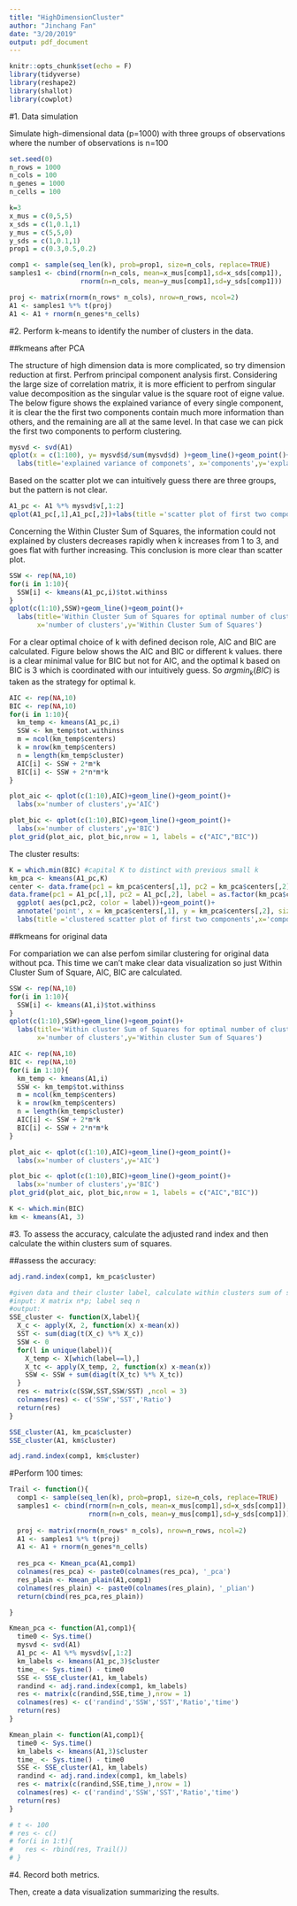 ```yaml
---
title: "HighDimensionCluster"
author: "Jinchang Fan"
date: "3/20/2019"
output: pdf_document
---
```


```r
knitr::opts_chunk$set(echo = F)
library(tidyverse)
library(reshape2)
library(shallot)
library(cowplot)
```

#1. Data simulation

Simulate high-dimensional data (p=1000) with three groups of observations where the number of observations is n=100

```r
set.seed(0)
n_rows = 1000
n_cols = 100
n_genes = 1000
n_cells = 100

k=3
x_mus = c(0,5,5)
x_sds = c(1,0.1,1)
y_mus = c(5,5,0)
y_sds = c(1,0.1,1)
prop1 = c(0.3,0.5,0.2)

comp1 <- sample(seq_len(k), prob=prop1, size=n_cols, replace=TRUE)
samples1 <- cbind(rnorm(n=n_cols, mean=x_mus[comp1],sd=x_sds[comp1]),
                  rnorm(n=n_cols, mean=y_mus[comp1],sd=y_sds[comp1]))

proj <- matrix(rnorm(n_rows* n_cols), nrow=n_rows, ncol=2)
A1 <- samples1 %*% t(proj)
A1 <- A1 + rnorm(n_genes*n_cells)
```

#2. Perform k-means to identify the number of clusters in the data. 

##kmeans after PCA

The structure of high dimension data is more complicated, so try dimension reduction at first. Perfrom principal component analysis first. Considering the large size of correlation matrix, it is more efficient to perfrom singular value decomposition as the singular value is the square root of eigne value. The below figure shows the explained variance of every single component, it is clear the the first two components contain much more information than others, and the remaining are all at the same level. In that case we can pick the first two components to perform clustering.

```r
mysvd <- svd(A1)
qplot(x = c(1:100), y= mysvd$d/sum(mysvd$d) )+geom_line()+geom_point()+
  labs(title='explained variance of componets', x='components',y='explained variance of single component')
```


Based on the scatter plot we can intuitively guess there are three groups, but the pattern is not clear. 

```r
A1_pc <- A1 %*% mysvd$v[,1:2]
qplot(A1_pc[,1],A1_pc[,2])+labs(title ='scatter plot of first two components',x='component 1', y='compoment 2')
```

Concerning the Within Cluster Sum of Squares, the information could not explained by clusters decreases rapidly when k increases from 1 to 3, and goes flat with further increasing. This conclusion is more clear than scatter plot.

```r
SSW <- rep(NA,10) 
for(i in 1:10){
  SSW[i] <- kmeans(A1_pc,i)$tot.withinss
}
qplot(c(1:10),SSW)+geom_line()+geom_point()+
  labs(title='Within Cluster Sum of Squares for optimal number of clusters', 
       x='number of clusters',y='Within Cluster Sum of Squares')
```

For a clear optimal choice of k with defined decison role, AIC and BIC are calculated. Figure below shows the AIC and BIC or different k values. there is a clear minimal value for BIC but not for AIC, and the optimal k based on BIC is 3 which is coordinated with our intuitively guess. So $argmin_k(BIC)$ is taken as the strategy for optimal k. 

```r
AIC <- rep(NA,10)
BIC <- rep(NA,10)
for(i in 1:10){
  km_temp <- kmeans(A1_pc,i)
  SSW <- km_temp$tot.withinss
  m = ncol(km_temp$centers)
  k = nrow(km_temp$centers)
  n = length(km_temp$cluster)
  AIC[i] <- SSW + 2*m*k
  BIC[i] <- SSW + 2*n*m*k
}

plot_aic <- qplot(c(1:10),AIC)+geom_line()+geom_point()+
  labs(x='number of clusters',y='AIC')

plot_bic <- qplot(c(1:10),BIC)+geom_line()+geom_point()+
  labs(x='number of clusters',y='BIC')
plot_grid(plot_aic, plot_bic,nrow = 1, labels = c("AIC","BIC"))
```

The cluster results:

```r
K = which.min(BIC) #capital K to distinct with previous small k
km_pca <- kmeans(A1_pc,K)
center <- data.frame(pc1 = km_pca$centers[,1], pc2 = km_pca$centers[,2], label = as.factor(1:K))
data.frame(pc1 = A1_pc[,1], pc2 = A1_pc[,2], label = as.factor(km_pca$cluster)) %>% 
  ggplot( aes(pc1,pc2, color = label))+geom_point()+
  annotate('point', x = km_pca$centers[,1], y = km_pca$centers[,2], size = 5, alpha = 0.5)+
  labs(title ='clustered scatter plot of first two components',x='component 1', y='compoment 2')
```


##kmeans for original data

For compariation we can alse perfom similar clustering for original data without pca. This time we can't make clear data visualization so just Within Cluster Sum of Square, AIC, BIC are calculated.


```r
SSW <- rep(NA,10) 
for(i in 1:10){
  SSW[i] <- kmeans(A1,i)$tot.withinss
}
qplot(c(1:10),SSW)+geom_line()+geom_point()+
  labs(title='Within cluster Sum of Squares for optimal number of clusters', 
       x='number of clusters',y='Within cluster Sum of Squares')
```


```r
AIC <- rep(NA,10)
BIC <- rep(NA,10)
for(i in 1:10){
  km_temp <- kmeans(A1,i)
  SSW <- km_temp$tot.withinss
  m = ncol(km_temp$centers)
  k = nrow(km_temp$centers)
  n = length(km_temp$cluster)
  AIC[i] <- SSW + 2*m*k
  BIC[i] <- SSW + 2*n*m*k
}

plot_aic <- qplot(c(1:10),AIC)+geom_line()+geom_point()+
  labs(x='number of clusters',y='AIC')

plot_bic <- qplot(c(1:10),BIC)+geom_line()+geom_point()+
  labs(x='number of clusters',y='BIC')
plot_grid(plot_aic, plot_bic,nrow = 1, labels = c("AIC","BIC"))

```



```r
K <- which.min(BIC)
km <- kmeans(A1, 3)
```


#3. To assess the accuracy, calculate the adjusted rand index and then calculate the within clusters sum of squares. 

##assess the accuracy:

```r
adj.rand.index(comp1, km_pca$cluster)

```


```r
#given data and their cluster label, calculate within clusters sum of squares(ss), between cluster ss and total ss. 
#input: X matrix n*p; label seq n
#output: 
SSE_cluster <- function(X,label){
  X_c <- apply(X, 2, function(x) x-mean(x))
  SST <- sum(diag(t(X_c) %*% X_c))
  SSW <- 0
  for(l in unique(label)){
    X_temp <- X[which(label==l),]
    X_tc <- apply(X_temp, 2, function(x) x-mean(x))
    SSW <- SSW + sum(diag(t(X_tc) %*% X_tc))
  }
  res <- matrix(c(SSW,SST,SSW/SST) ,ncol = 3)
  colnames(res) <- c('SSW','SST','Ratio')
  return(res)
}

SSE_cluster(A1, km_pca$cluster)
SSE_cluster(A1, km$cluster)
```


```r
adj.rand.index(comp1, km$cluster)
```


#Perform 100 times:

```r
Trail <- function(){
  comp1 <- sample(seq_len(k), prob=prop1, size=n_cols, replace=TRUE)
  samples1 <- cbind(rnorm(n=n_cols, mean=x_mus[comp1],sd=x_sds[comp1]),
                    rnorm(n=n_cols, mean=y_mus[comp1],sd=y_sds[comp1]))
  
  proj <- matrix(rnorm(n_rows* n_cols), nrow=n_rows, ncol=2)
  A1 <- samples1 %*% t(proj)
  A1 <- A1 + rnorm(n_genes*n_cells)
  
  res_pca <- Kmean_pca(A1,comp1)
  colnames(res_pca) <- paste0(colnames(res_pca), '_pca')
  res_plain <- Kmean_plain(A1,comp1)
  colnames(res_plain) <- paste0(colnames(res_plain), '_plian')
  return(cbind(res_pca,res_plain))

}

Kmean_pca <- function(A1,comp1){
  time0 <- Sys.time()
  mysvd <- svd(A1)
  A1_pc <- A1 %*% mysvd$v[,1:2]
  km_labels <- kmeans(A1_pc,3)$cluster
  time_ <- Sys.time() - time0
  SSE <- SSE_cluster(A1, km_labels)
  randind <- adj.rand.index(comp1, km_labels)
  res <- matrix(c(randind,SSE,time_),nrow = 1)
  colnames(res) <- c('randind','SSW','SST','Ratio','time')
  return(res)
}

Kmean_plain <- function(A1,comp1){
  time0 <- Sys.time()
  km_labels <- kmeans(A1,3)$cluster
  time_ <- Sys.time() - time0
  SSE <- SSE_cluster(A1, km_labels)
  randind <- adj.rand.index(comp1, km_labels)
  res <- matrix(c(randind,SSE,time_),nrow = 1)
  colnames(res) <- c('randind','SSW','SST','Ratio','time')
  return(res)
}

# t <- 100
# res <- c()
# for(i in 1:t){
#   res <- rbind(res, Trail())
# }

```


#4. Record both metrics. 

Then, create a data visualization summarizing the results. 


